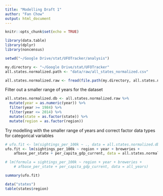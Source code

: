 ```yaml
---
title: "Modelling Draft 1"
author: "Fan Chow"
output: html_document
---
```


```r
knitr::opts_chunk$set(echo = TRUE)
```


```r
library(data.table)
library(dplyr)
library(noncensus)
```

```r
setwd("~/Google Drive/stat/UFOTracker/analysis")

my.directory <- "~/Google Drive/stat/UFOTracker"
all.states.normalized.path <- "data/raw/all_states_normalized.csv"

all.states.normalized.raw <- fread(file.path(my.directory, all.states.normalized.path))
```


Filter out a smaller range of years for the dataset  
```r
all.states.normalized.db <- all.states.normalized.raw %>%
  mutate(year = as.numeric(year)) %>% 
  filter(year >= 1984) %>% 
  filter(year <= 2014) %>% 
  mutate(state = as.factor(state)) %>% 
  mutate(region = as.factor(region))
```


Try modelling with the smaller range of years and correct factor data types for categorical variables  
```r
# ufo.fit <- lm(sightings_per_100k ~ ., data = all.states.normalized.db)
ufo.fit <- lm(sightings_per_100k ~ region + year + breweries +
    afbase_per_state + per_capita_gdp_current, data = all.states.normalized.db)

# lm(formula = sightings_per_100k ~ region + year + breweries + 
    # afbase_per_state + per_capita_gdp_current, data = all_years)

summary(ufo.fit)
```



```r
data("states")
table(states$region)
```

















